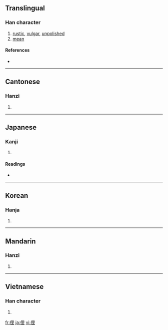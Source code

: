 ==Translingual==

===Han character===
{{Han char|rn=9|rad=人|as=07|sn=9|four=2621<sub>4</sub>|canj=人田土 (OWG)}}

# [[rustic]], [[vulgar]], [[unpolished]]
# [[mean]]

====References====
* {{Han ref|kx=0105.140|dkj=00699|dj=0222.030|hdz=10160.010|uh=4FDA|ud=20442|bh=AB5A|bd=43866}}

----

==Cantonese==

===Hanzi===
{{yue-hanzi|jyut=|y=lei5}}

# {{defn|Cantonese|sort=人07}}

----

==Japanese==

===Kanji===
{{ja-kanji|grade=|rs=人07}}

# {{defn|Japanese}}

====Readings====
* {{ja-readings|on=[[り]] (ri)|kun=[[いやしい]] (iyashii)}}

----

==Korean==

===Hanja===
{{ko-hanja|hangeul=리|rv=ri|mr=ri}}

# {{defn|Korean|sort=人07}}

----

==Mandarin==

===Hanzi===
{{cmn-hanzi|pin=[[lǐ]] ([[li3]])|wg=li<sup>3</sup>}}

# {{defn|Mandarin|sort=人07}}

----

==Vietnamese==

===Han character===
{{vi-hantu|[[lý]], [[lái]], [[lia]], [[lí]]|rs=人07}}

# {{defn|Vietnamese|sort=人07}}

[[fr:俚]]
[[ja:俚]]
[[vi:俚]]